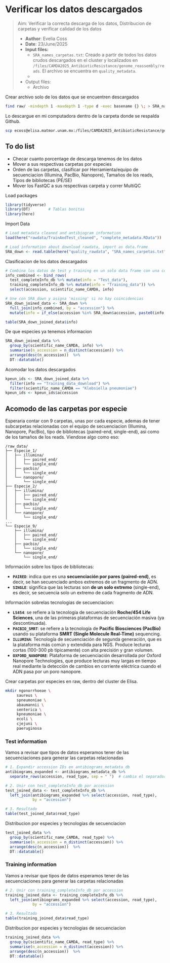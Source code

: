 # Verificar los datos descargados

> Aim: Verificar la correcta descarga de los datos, Distribucion de carpetas y verificar calidad de los datos
>
> -   **Author**: Evelia Coss
> -   **Date**: 23/June/2025
> -   **Input files:**
>     -   `SRA_names_carpetas.txt`: Creado a partir de todos los datos crudos descargados en el cluster y localizados en `/files/CAMDA2025_AntibioticResistance/genome_reassembly/reads`. El archivo se encuentra en `quality_metadata`.
>     -   
> -   Output files:
>     -   Archivo

Crear archivo solo de los datos que se encuentren descargados

``` bash
find raw/ -mindepth 1 -maxdepth 1 -type d -exec basename {} \; > SRA_names_carpetas.txt
```

Lo descargue en mi computadora dentro de la carpeta donde se respalda Github.

``` bash
scp ecoss@elisa.matmor.unam.mx:/files/CAMDA2025_AntibioticResistance/genome_reassembly/reads/SRA_names_carpetas.txt .
```

## To do list

-   Checar cuanto porcentage de descarga tenemos de los datos
-   Mover a sus respectivas carpetas por especies
-   Orden de las carpetas, clasificar por Herramienta/equipo de secuenciacion (Illumina, PacBio, Nanopore), Tamaños de los reads, Tipos de bibliotecas (PE/SE)
-   Mover los FastQC a sus respectivas carpeta y correr MultiQC

Load packages

```r
library(tidyverse)
library(DT)        # Tablas bonitas
library(here)
```

Import Data

```r
# Load metadata cleaned and antibiogram information
load(here("rawdata/TrainAndTest_cleaned", "complete_metadata.RData"))

# Load information about download rawdata, import as data.frame
SRA_down <- read.table(here("quality_rawdata", "SRA_names_carpetas.txt"), header = FALSE, col.names = "accession")
```

Clasificacion de los datos descargados

```r
# Combina los datos de test y training en un solo data frame con una columna fuente
info_combined <- bind_rows(
  test_completeInfo_db %>% mutate(info = "Test_data"),
  training_completeInfo_db %>% mutate(info = "Training_data")) %>%
  select(accession, scientific_name_CAMDA, info)

# Une con SRA_down y asigna 'missing' si no hay coincidencias
SRA_down_joined_data <- SRA_down %>%
  full_join(info_combined, by = "accession") %>%
  mutate(info = if_else(accession %in% SRA_down$accession, paste0(info,"_download") , paste0(info,"_missing")))

table(SRA_down_joined_data$info)
```

De que especies ya tenemos informacion

```r
SRA_down_joined_data %>%
  group_by(scientific_name_CAMDA, info) %>%
  summarise(n_accession = n_distinct(accession)) %>%
  arrange(desc(n_accession))  %>%
  DT::datatable()
```

Acomodar los datos descargados

```r
kpeun_ids <- SRA_down_joined_data %>%
  filter(info == "Training_data_download") %>%
  filter(scientific_name_CAMDA == "Klebsiella pneumoniae")
kpeun_ids <- kpeun_ids$accession
```

## Acomodo de las carpetas por especie

Esperaria contar con 9 carpetas, unas por cada especie, ademas de tener subcarpetas relacionadas con el equipo de secuenciacion (Illumina, Nanopore, PacBio), tipo de bibliotecas (paired-end, single-end), asi como de los tamaños de los reads. Viendose algo como eso:

```         
/raw_data/
├── Especie_1/
│   ├── illumina/
│   │   ├── paired_end/
│   │   └── single_end/
│   ├── pacbio/
│   │   └── single_end/
│   └── nanopore/
│       └── single_end/
├── Especie_2/
│   ├── illumina/
│   │   ├── paired_end/
│   │   └── single_end/
│   ├── pacbio/
│   │   └── single_end/
│   └── nanopore/
│       └── single_end/
...
└── Especie_9/
    ├── illumina/
    │   ├── paired_end/
    │   └── single_end/
    ├── pacbio/
    │   └── single_end/
    └── nanopore/
        └── single_end/
```

Información sobre los tipos de bibliotecas:

-   **`PAIRED`**: indica que es una **secuenciación por pares (paired-end)**, es decir, se han secuenciado ambos extremos de un fragmento de ADN.
-   **`SINGLE`**: significa que las lecturas son **de un solo extremo** (single-end), es decir, se secuencia solo un extremo de cada fragmento de ADN.

Información sobrelas tecnologias de secuenciacion:

-   **`LS454`**: se refiere a la tecnología de secuenciación **Roche/454 Life Sciences**, una de las primeras plataformas de secuenciación masiva (ya descontinuada).
-   **`PACBIO_SMRT`**: se refiere a la tecnología de **Pacific Biosciences (PacBio)** usando su plataforma **SMRT (Single Molecule Real-Time)** sequencing.
-   **`ILLUMINA`**: Tecnología de secuenciación de segunda generación, que es la plataforma más común y extendida para NGS. Produce lecturas cortas (100-300 pb típicamente) con alta precisión y gran volumen.
-   **`OXFORD_NANOPORE`**: Plataforma de secuenciación desarrollada por Oxford Nanopore Technologies, que produce lecturas muy largas en tiempo real mediante la detección de cambios en corriente eléctrica cuando el ADN pasa por un poro nanopore.

Crear carpetas por especies en raw, dentro del cluster de Elisa.

``` bash
mkdir ngonorrhoeae \
     saureus \
     spneumoniae \
     abaumannii \
     senterica \
     kpneumoniae \
     ecoli \
     cjejuni \
     paeruginosa
```

### Test information 

Vamos a revisar que tipos de datos esperamos tener de las secuenciaciones para generar las carpetas relacionadas

```r
# 1. Expandir accession IDs en antibiograms_metadata_db
antibiograms_expanded <- antibiograms_metadata_db %>%
  separate_rows(accession, read_type, sep = " ")  # cambia el separador si es coma por row

# 2. Unir con test_completeInfo_db por accession
test_joined_data <- test_completeInfo_db %>%
  left_join(antibiograms_expanded %>% select(accession, read_type),
            by = "accession")

# 3. Resultado
table(test_joined_data$read_type)
```

Distribucion por especies y tecnologias de secuenciacion

```r
test_joined_data %>%
  group_by(scientific_name_CAMDA, read_type) %>%
  summarise(n_accession = n_distinct(accession)) %>%
  arrange(desc(n_accession))  %>%
  DT::datatable()
```

### Training information 

Vamos a revisar que tipos de datos esperamos tener de las secuenciaciones para generar las carpetas relacionadas

```r
# 2. Unir con training_completeInfo_db por accession
training_joined_data <- training_completeInfo_db %>%
  left_join(antibiograms_expanded %>% select(accession, read_type),
            by = "accession")

# 3. Resultado
table(training_joined_data$read_type)
```

Distribucion por especies y tecnologias de secuenciacion

```r
training_joined_data %>%
  group_by(scientific_name_CAMDA, read_type) %>%
  summarise(n_accession = n_distinct(accession)) %>%
  arrange(desc(n_accession))  %>%
  DT::datatable()
```
